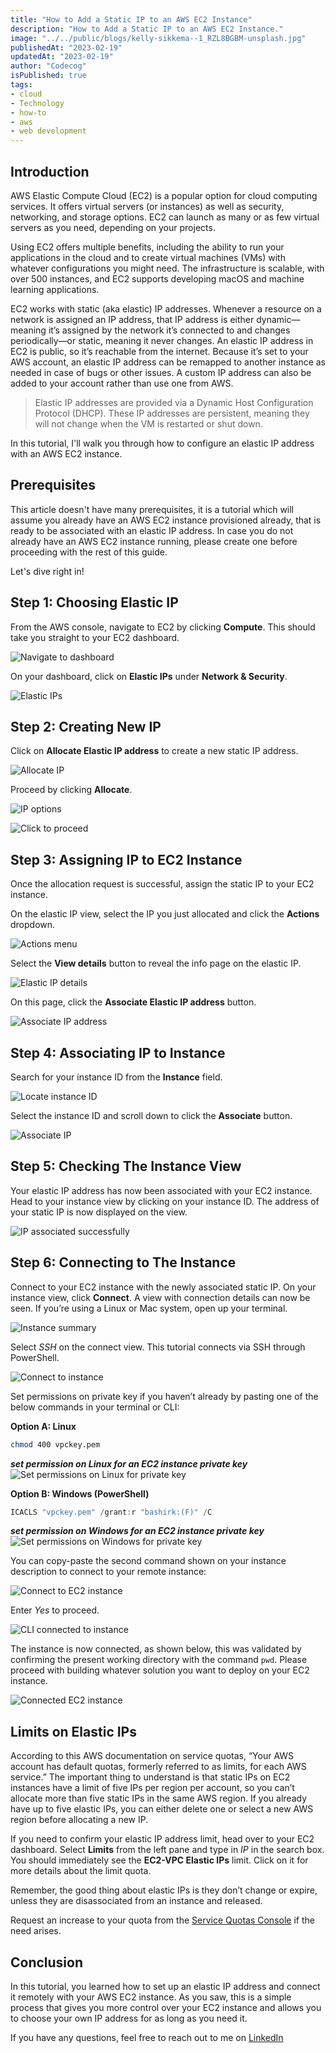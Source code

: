 ```yaml
---
title: "How to Add a Static IP to an AWS EC2 Instance"
description: "How to Add a Static IP to an AWS EC2 Instance."
image: "../../public/blogs/kelly-sikkema--1_RZL8BGBM-unsplash.jpg"
publishedAt: "2023-02-19"
updatedAt: "2023-02-19"
author: "Codecog"
isPublished: true
tags:
- cloud
- Technology
- how-to
- aws
- web development
---
```


## Introduction

AWS Elastic Compute Cloud (EC2) is a popular option for cloud computing services. It offers virtual servers (or instances) as well as security, networking, and storage options. EC2 can launch as many or as few virtual servers as you need, depending on your projects. 

Using EC2 offers multiple benefits, including the ability to run your applications in the cloud and to create virtual machines (VMs) with whatever configurations you might need. The infrastructure is scalable, with over 500 instances, and EC2 supports developing macOS and machine learning applications.

EC2 works with static (aka elastic) IP addresses. Whenever a resource on a network is assigned an IP address, that IP address is either dynamic—meaning it’s assigned by the network it’s connected to and changes periodically—or static, meaning it never changes. An elastic IP address in EC2 is public, so it’s reachable from the internet. Because it’s set to your AWS account, an elastic IP address can be remapped to another instance as needed in case of bugs or other issues. A custom IP address can also be added to your account rather than use one from AWS.

> Elastic IP addresses are provided via a Dynamic Host Configuration Protocol (DHCP). These IP addresses are persistent, meaning they will not change when the VM is restarted or shut down. 

In this tutorial, I'll walk you through how to configure an elastic IP address with an AWS EC2 instance.


## Prerequisites

This article doesn't have many prerequisites, it is a tutorial which will assume you already have an AWS EC2 instance provisioned already, that is ready to be associated with an elastic IP address. In case you do not already have an AWS EC2 instance running, please create one before proceeding with the rest of this guide. 

Let's dive right in! 

## Step 1: Choosing Elastic IP

From the AWS console, navigate to EC2 by clicking **Compute**. This should take you straight to your EC2 dashboard.

![Navigate to dashboard](https://imgur.com/AcyqPMa.png)

On your dashboard, click on **Elastic IPs** under **Network & Security**.

![Elastic IPs](https://i.imgur.com/Dkj9fZf.png)

## Step 2: Creating New IP

Click on **Allocate Elastic IP address** to create a new static IP address.

![Allocate IP](https://i.imgur.com/RZHubN1.png)

Proceed by clicking **Allocate**.

![IP options](https://i.imgur.com/tOHiIeq.png)

![Click to proceed](https://i.imgur.com/7fTbBsv.png)

## Step 3: Assigning IP to EC2 Instance

Once the allocation request is successful, assign the static IP to your EC2 instance.

On the elastic IP view, select the IP you just allocated and click the **Actions** dropdown.

![Actions menu](https://i.imgur.com/lAH3ayu.png)

 Select the **View details** button to reveal the info page on the elastic IP.

![Elastic IP details](https://i.imgur.com/qmj3cHd.png)

On this page, click the **Associate Elastic IP address** button.

![Associate IP address](https://i.imgur.com/G7dxeV5.jpg)

## Step 4: Associating IP to Instance

Search for your instance ID from the **Instance** field.

![Locate instance ID](https://i.imgur.com/Qk9mmxw.jpg)

Select the instance ID and scroll down to click the **Associate** button.

![Associate IP](https://i.imgur.com/qHKIKA8.jpg)

## Step 5: Checking The Instance View

Your elastic IP address has now been associated with your EC2 instance. Head to your instance view by clicking on your instance ID. The address of your static IP is now displayed on the view.

![IP associated successfully](https://i.imgur.com/O1pU17c.jpg)

## Step 6: Connecting to The Instance

Connect to your EC2 instance with the newly associated static IP. On your instance view, click **Connect**. A view with connection details can now be seen. If you’re using a Linux or Mac system, open up your terminal.

![Instance summary](https://i.imgur.com/0Ev8QuC.jpg)

Select *SSH* on the connect view. This tutorial connects via SSH through PowerShell.

![Connect to instance](https://i.imgur.com/mEA9rqh.jpg)

Set permissions on private key if you haven’t already by pasting one of the below commands in your terminal or CLI:

**Option A: Linux**

```bash
chmod 400 vpckey.pem
```
**_set permission on Linux for an EC2 instance private key_**
![Set permissions on Linux for private key](https://i.imgur.com/X57vVuQ.jpg)

**Option B: Windows (PowerShell)**

```powershell
ICACLS "vpckey.pem" /grant:r "bashirk:(F)" /C
```
**_set permission on Windows for an EC2 instance private key_**
![Set permissions on Windows for private key](https://i.imgur.com/nw5GwTC.jpg)

You can copy-paste the second command shown on your instance description to connect to your remote instance:

![Connect to EC2 instance](https://i.imgur.com/ZykYflI.jpg)

Enter *Yes* to proceed.

![CLI connected to instance](https://i.imgur.com/zDkmiG0.jpg)

The instance is now connected, as shown below, this was validated by confirming the present working directory with the command `pwd`. Please proceed with building whatever solution you want to deploy on your EC2 instance.

![Connected EC2 instance](https://i.imgur.com/GsV1pvf.jpg)

## Limits on Elastic IPs

According to this AWS documentation on service quotas, “Your AWS account has default quotas, formerly referred to as limits, for each AWS service.”
The important thing to understand is that static IPs on EC2 instances have a limit of five IPs per region per account, so you can’t allocate more than five static IPs in the same AWS region. If you already have up to five elastic IPs, you can either delete one or select a new AWS region before allocating a new IP.

If you need to confirm your elastic IP address limit, head over to your EC2 dashboard. Select **Limits** from the left pane and type in *IP* in the search box. You should immediately see the **EC2-VPC Elastic IPs** limit. Click on it for more details about the limit quota.

Remember, the good thing about elastic IPs is they don’t change or expire, unless they are disassociated from an instance and released.

Request an increase to your quota from the [Service Quotas Console](https://console.aws.amazon.com/servicequotas/) if the need arises.


## Conclusion

In this tutorial, you learned how to set up an elastic IP address and connect it remotely with your AWS EC2 instance. As you saw, this is a simple process that gives you more control over your EC2 instance and allows you to choose your own IP address for as long as you need it.

If you have any questions, feel free to reach out to me on [LinkedIn](https://linkedin.com/in/bashir-korede)
